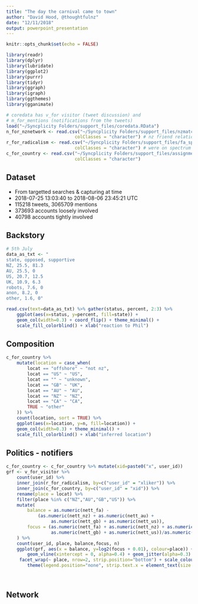 ```yaml
---
title: "The day the carnival came to town"
author: "David Hood, @thoughtfulnz"
date: "12/11/2018"
output: powerpoint_presentation
---
```


```r
knitr::opts_chunk$set(echo = FALSE)
```

```r
library(readr)
library(dplyr)
library(lubridate)
library(ggplot2)
library(purrr)
library(tidyr)
library(ggraph)
library(igraph)
library(ggthemes)
library(gganimate)
```

```r
# coredata has v_for visitor (tweet discussion) and
# m_for_mentions (notifications from the tweets)
load("~/Syncplicity Folders/support_files/coredata.RData")
n_for_nznetwork <- read.csv("~/Syncplicity Folders/support_files/nzmatches.csv",
                          colClasses = "character") # nz friend relationships
r_for_radicalism <- read.csv("~/Syncplicity Folders/support_files/fa_spec.csv",
                          colClasses = "character") # were on spectrum account
c_for_country <- read.csv("~/Syncplicity Folders/support_files/assignment.csv",
                          colClasses = "character")
```

## Dataset

- From targetted searches & capturing at time
- 2018-07-25 13:03:40 to 2018-08-06 23:45:21 UTC
- 115218 tweets, 3065709 mentions
- 373693 accounts loosely involved
- 40798 accounts tightly involved

## Backstory

```r
# 5th July
data_as_txt <- "
state, opposed, supportive
NZ, 25.5, 81.3
AU, 25.5, 0
US, 20.7, 12.5
UK, 10.9, 6.3
robots, 7.6, 0
anon, 8.2, 0
other, 1.6, 0"

read.csv(text=data_as_txt) %>% gather(status, percent, 2:3) %>%
    ggplot(aes(x=status, y=percent, fill=state)) + 
    geom_col(width=0.3) + coord_flip() + theme_minimal() +
    scale_fill_colorblind() + xlab("reaction to Phil")

```

## Composition

```r
c_for_country %>% 
    mutate(location = case_when(
        locat == "offshore" ~ "not nz",
        locat == "US" ~ "US",
        locat == "" ~ "unknown",
        locat == "GB" ~ "UK",
        locat == "AU" ~ "AU",
        locat == "NZ" ~ "NZ",
        locat == "CA" ~ "CA",
        TRUE ~ "other"
    )) %>%
    count(location, sort = TRUE) %>%
    ggplot(aes(x=location, y=n, fill=location)) + 
    geom_col(width=0.3) + theme_minimal() +
    scale_fill_colorblind() + xlab("inferred location")
```

## Politics - notifiers

```r
c_for_country <- c_for_country %>% mutate(xid=paste0("x", user_id))
grf <- v_for_visitor %>%
    count(user_id) %>%
    inner_join(r_for_radicalism, by=c("user_id" = "xliker")) %>%
    inner_join(c_for_country, by=c("user_id" = "xid")) %>% 
    rename(place = locat) %>%
    filter(place %in% c("NZ","AU","GB","US")) %>%
    mutate(
        balance = as.numeric(nett_fa) - 
            (as.numeric(nett_nz) + as.numeric(nett_au) + 
                 as.numeric(nett_gb) + as.numeric(nett_us)),
        focus = (as.numeric(nett_fa) + as.numeric(nett_nz) + as.numeric(nett_au) + 
                 as.numeric(nett_gb) + as.numeric(nett_us))/as.numeric(allike)
    ) %>%
    count(user_id, place, balance,focus, n) 
    ggplot(grf, aes(x = balance, y=log2(focus + 0.01), colour=place)) +
        geom_vline(xintercept = 0, alpha=0.4) + geom_jitter(alpha=0.3) +
     facet_wrap(~ place, nrow=2, strip.position="bottom") + scale_colour_colorblind() + theme_void() +
        theme(legend.position="none", strip.text.x = element_text(size = 32))
        
    

```

## Network
